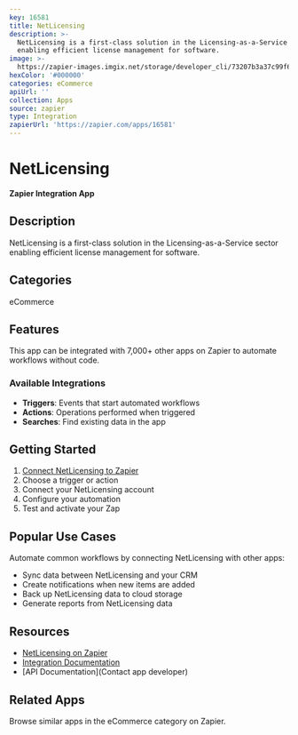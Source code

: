 ```yaml
---
key: 16581
title: NetLicensing
description: >-
  NetLicensing is a first-class solution in the Licensing-as-a-Service sector
  enabling efficient license management for software.
image: >-
  https://zapier-images.imgix.net/storage/developer_cli/73207b3a37c99f65f4ee22fe2aff1bd1.jpg?auto=format%2Ccompress&ixlib=python-3.0.0&q=50
hexColor: '#000000'
categories: eCommerce
apiUrl: ''
collection: Apps
source: zapier
type: Integration
zapierUrl: 'https://zapier.com/apps/16581'
---
```

# NetLicensing

**Zapier Integration App**

## Description

NetLicensing is a first-class solution in the Licensing-as-a-Service sector enabling efficient license management for software.

## Categories

eCommerce

## Features

This app can be integrated with 7,000+ other apps on Zapier to automate workflows without code.

### Available Integrations

- **Triggers**: Events that start automated workflows
- **Actions**: Operations performed when triggered
- **Searches**: Find existing data in the app

## Getting Started

1. [Connect NetLicensing to Zapier](https://zapier.com/apps/16581)
2. Choose a trigger or action
3. Connect your NetLicensing account
4. Configure your automation
5. Test and activate your Zap

## Popular Use Cases

Automate common workflows by connecting NetLicensing with other apps:

- Sync data between NetLicensing and your CRM
- Create notifications when new items are added
- Back up NetLicensing data to cloud storage
- Generate reports from NetLicensing data

## Resources

- [NetLicensing on Zapier](https://zapier.com/apps/16581)
- [Integration Documentation](https://zapier.com/apps/16581/integrations)
- [API Documentation](Contact app developer)

## Related Apps

Browse similar apps in the eCommerce category on Zapier.
